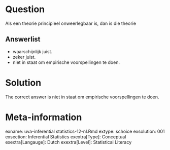 Question
========

Als een theorie principieel onweerlegbaar is, dan is die theorie 

Answerlist
----------
* waarschijnlijk juist.
* zeker juist.
* niet in staat om empirische voorspellingen te doen.

Solution
========

The correct answer is  niet in staat om empirische voorspellingen te doen. 

Meta-information
================
exname: uva-inferential statistics-12-nl.Rmd 
extype: schoice 
exsolution: 001 
exsection: Inferential Statistics
exextra[Type]: Conceptual 
exextra[Langauge]: Dutch 
exextra[Level]: Statistical Literacy 
